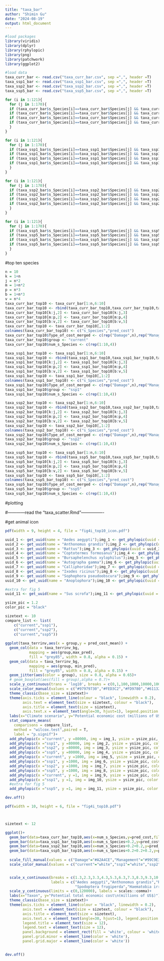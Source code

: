 ---
title: "taxa_bar"
author: "Shimin Gu"
date: "2024-08-19"
output: html_document
---

```{r}
#load packages
library(viridis)
library(dplyr)
library(rphylopic)
library(png)
library(patchwork)
library(ggplot2)

#load data
taxa_curr_bar <- read.csv("taxa_curr_bar.csv", sep =",", header =T)
taxa_ssp1_bar <- read.csv("taxa_ssp1_bar.csv", sep =",", header =T)
taxa_ssp2_bar <- read.csv("taxa_ssp2_bar.csv", sep =",", header =T)
taxa_ssp5_bar <- read.csv("taxa_ssp5_bar.csv", sep =",", header =T)
```

```{r}
for (i in 1:121){
  for (j in 1:170){
  if (taxa_curr_bar$s_Species[i]==taxa_curr_bar$Species[j] && taxa_curr_bar$Type_of_cost_merged[j]=="Damage"){taxa_curr_bar$s_Damage[i]=taxa_curr_bar$pred_cost_mean[j]}
  if (taxa_curr_bar$s_Species[i]==taxa_curr_bar$Species[j] && taxa_curr_bar$Type_of_cost_merged[j]=="Management"){taxa_curr_bar$s_manage[i]=taxa_curr_bar$pred_cost_mean[j]}
  if (taxa_curr_bar$s_Species[i]==taxa_curr_bar$Species[j] && taxa_curr_bar$Type_of_cost_merged[j]=="Mixed"){taxa_curr_bar$s_mixed[i]=taxa_curr_bar$pred_cost_mean[j]}
  if (taxa_curr_bar$s_Species[i]==taxa_curr_bar$Species[j] && taxa_curr_bar$Type_of_cost_merged[j]=="Unspecified"){taxa_curr_bar$s_unspecified[i]=taxa_curr_bar$pred_cost_mean[j]}
  }
}

for (i in 1:121){
  for (j in 1:170){
  if (taxa_ssp1_bar$s_Species[i]==taxa_ssp1_bar$Species[j] && taxa_ssp1_bar$Type_of_cost_merged[j]=="Damage"){taxa_ssp1_bar$s_Damage[i]=taxa_ssp1_bar$pred_cost_mean[j]}
  if (taxa_ssp1_bar$s_Species[i]==taxa_ssp1_bar$Species[j] && taxa_ssp1_bar$Type_of_cost_merged[j]=="Management"){taxa_ssp1_bar$s_manage[i]=taxa_ssp1_bar$pred_cost_mean[j]}
  if (taxa_ssp1_bar$s_Species[i]==taxa_ssp1_bar$Species[j] && taxa_ssp1_bar$Type_of_cost_merged[j]=="Mixed"){taxa_ssp1_bar$s_mixed[i]=taxa_ssp1_bar$pred_cost_mean[j]}
  if (taxa_ssp1_bar$s_Species[i]==taxa_ssp1_bar$Species[j] && taxa_ssp1_bar$Type_of_cost_merged[j]=="Unspecified"){taxa_ssp1_bar$s_unspecified[i]=taxa_ssp1_bar$pred_cost_mean[j]}
  }
}

for (i in 1:121){
  for (j in 1:170){
  if (taxa_ssp2_bar$s_Species[i]==taxa_ssp2_bar$Species[j] && taxa_ssp2_bar$Type_of_cost_merged[j]=="Damage"){taxa_ssp2_bar$s_Damage[i]=taxa_ssp2_bar$pred_cost_mean[j]}
  if (taxa_ssp2_bar$s_Species[i]==taxa_ssp2_bar$Species[j] && taxa_ssp2_bar$Type_of_cost_merged[j]=="Management"){taxa_ssp2_bar$s_manage[i]=taxa_ssp2_bar$pred_cost_mean[j]}
  if (taxa_ssp2_bar$s_Species[i]==taxa_ssp2_bar$Species[j] && taxa_ssp2_bar$Type_of_cost_merged[j]=="Mixed"){taxa_ssp2_bar$s_mixed[i]=taxa_ssp2_bar$pred_cost_mean[j]}
  if (taxa_ssp2_bar$s_Species[i]==taxa_ssp2_bar$Species[j] && taxa_ssp2_bar$Type_of_cost_merged[j]=="Unspecified"){taxa_ssp2_bar$s_unspecified[i]=taxa_ssp2_bar$pred_cost_mean[j]}
  }
}

for (i in 1:121){
  for (j in 1:170){
  if (taxa_ssp5_bar$s_Species[i]==taxa_ssp5_bar$Species[j] && taxa_ssp5_bar$Type_of_cost_merged[j]=="Damage"){taxa_ssp5_bar$s_Damage[i]=taxa_ssp5_bar$pred_cost_mean[j]}
  if (taxa_ssp5_bar$s_Species[i]==taxa_ssp5_bar$Species[j] && taxa_ssp5_bar$Type_of_cost_merged[j]=="Management"){taxa_ssp5_bar$s_manage[i]=taxa_ssp5_bar$pred_cost_mean[j]}
  if (taxa_ssp5_bar$s_Species[i]==taxa_ssp5_bar$Species[j] && taxa_ssp5_bar$Type_of_cost_merged[j]=="Mixed"){taxa_ssp5_bar$s_mixed[i]=taxa_ssp5_bar$pred_cost_mean[j]}
  if (taxa_ssp5_bar$s_Species[i]==taxa_ssp5_bar$Species[j] && taxa_ssp5_bar$Type_of_cost_merged[j]=="Unspecified"){taxa_ssp5_bar$s_unspecified[i]=taxa_ssp5_bar$pred_cost_mean[j]}
  }
}
```

#top ten species
```{r}
n = 10
k = 1+n
j = n*2
m = 1+n*2
p = n*3
b = 1+n*3
v = n*4
taxa_curr_bar_top10 <- taxa_curr_bar[1:n,6:10]
taxa_curr_bar_top10 <- rbind(taxa_curr_bar_top10,taxa_curr_bar_top10,taxa_curr_bar_top10,taxa_curr_bar_top10)
taxa_curr_bar_top10[k:j,2] <- taxa_curr_bar_top10[k:j,3]
taxa_curr_bar_top10[m:p,2] <- taxa_curr_bar_top10[m:p,4]
taxa_curr_bar_top10[b:v,2] <- taxa_curr_bar_top10[b:v,5]
taxa_curr_bar_top10 <- taxa_curr_bar_top10[,1:2]
colnames(taxa_curr_bar_top10) <- c("s_Species","pred_cost")
taxa_curr_bar_top10$Type_of_cost_merged <- c(rep("Damage",n),rep("Management",n),rep("Mixed",n),rep("Unspecified",n))
taxa_curr_bar_top10$group <- "current"
taxa_curr_bar_top10$num_s_Species <- c(rep(1:10,4))

taxa_ssp1_bar_top10 <- taxa_ssp1_bar[1:n,6:10]
taxa_ssp1_bar_top10 <- rbind(taxa_ssp1_bar_top10,taxa_ssp1_bar_top10,taxa_ssp1_bar_top10,taxa_ssp1_bar_top10)
taxa_ssp1_bar_top10[k:j,2] <- taxa_ssp1_bar_top10[k:j,3]
taxa_ssp1_bar_top10[m:p,2] <- taxa_ssp1_bar_top10[m:p,4]
taxa_ssp1_bar_top10[b:v,2] <- taxa_ssp1_bar_top10[b:v,5]
taxa_ssp1_bar_top10 <- taxa_ssp1_bar_top10[,1:2]
colnames(taxa_ssp1_bar_top10) <- c("s_Species","pred_cost")
taxa_ssp1_bar_top10$Type_of_cost_merged <- c(rep("Damage",n),rep("Management",n),rep("Mixed",n),rep("Unspecified",n))
taxa_ssp1_bar_top10$group <- "ssp1"
taxa_ssp1_bar_top10$num_s_Species <- c(rep(1:10,4))

taxa_ssp2_bar_top10 <- taxa_ssp2_bar[1:n,6:10]
taxa_ssp2_bar_top10 <- rbind(taxa_ssp2_bar_top10,taxa_ssp2_bar_top10,taxa_ssp2_bar_top10,taxa_ssp2_bar_top10)
taxa_ssp2_bar_top10[k:j,2] <- taxa_ssp2_bar_top10[k:j,3]
taxa_ssp2_bar_top10[m:p,2] <- taxa_ssp2_bar_top10[m:p,4]
taxa_ssp2_bar_top10[b:v,2] <- taxa_ssp2_bar_top10[b:v,5]
taxa_ssp2_bar_top10 <- taxa_ssp2_bar_top10[,1:2]
colnames(taxa_ssp2_bar_top10) <- c("s_Species","pred_cost")
taxa_ssp2_bar_top10$Type_of_cost_merged <- c(rep("Damage",n),rep("Management",n),rep("Mixed",n),rep("Unspecified",n))
taxa_ssp2_bar_top10$group <- "ssp2"
taxa_ssp2_bar_top10$num_s_Species <- c(rep(1:10,4))

taxa_ssp5_bar_top10 <- taxa_ssp5_bar[1:n,6:10]
taxa_ssp5_bar_top10 <- rbind(taxa_ssp5_bar_top10,taxa_ssp5_bar_top10,taxa_ssp5_bar_top10,taxa_ssp5_bar_top10)
taxa_ssp5_bar_top10[k:j,2] <- taxa_ssp5_bar_top10[k:j,3]
taxa_ssp5_bar_top10[m:p,2] <- taxa_ssp5_bar_top10[m:p,4]
taxa_ssp5_bar_top10[b:v,2] <- taxa_ssp5_bar_top10[b:v,5]
taxa_ssp5_bar_top10 <- taxa_ssp5_bar_top10[,1:2]
colnames(taxa_ssp5_bar_top10) <- c("s_Species","pred_cost")
taxa_ssp5_bar_top10$Type_of_cost_merged <- c(rep("Damage",n),rep("Management",n),rep("Mixed",n),rep("Unspecified",n))
taxa_ssp5_bar_top10$group <- "ssp5"
taxa_ssp5_bar_top10$num_s_Species <- c(rep(1:10,4))
```

#plotting

#------------read the "taxa_scatter.Rmd"----------------

#get animal icon
```{r}
pdf(width = 9, height = 4, file = "fig4i_top10_icon.pdf")

uuid_1 <- get_uuid(name = "Aedes aegypti");img_1 <- get_phylopic(uuid = uuid_1)
uuid_2 <- get_uuid(name = "Anthonomus grandis");img_2 <- get_phylopic(uuid = uuid_2)
uuid_3 <- get_uuid(name = "Rattus");img_3 <- get_phylopic(uuid = uuid_3)
uuid_4 <- get_uuid(name = "Coptotermes formosanus");img_4 <- get_phylopic(uuid = uuid_4)
uuid_5 <- get_uuid(name = "Bursaphelenchus xylophilus");img_5 <- get_phylopic(uuid = uuid_5)
uuid_6 <- get_uuid(name = "Autographa gamma");img_6 <- get_phylopic(uuid = uuid_6)
uuid_7 <- get_uuid(name = "Calliphoridae");img_7 <- get_phylopic(uuid = uuid_7)
uuid_8 <- get_uuid(name = "Ixodes ricinus");img_8 <- get_phylopic(uuid = uuid_8)
uuid_9 <- get_uuid(name = "Sophophora pseudoobscura");img_9 <- get_phylopic(uuid = uuid_9)
uuid_10 <- get_uuid(name = "Anoplophora");img_10 <- get_phylopic(uuid = uuid_10)

#extra for fig 5
uuid_11 <- get_uuid(name = "Sus scrofa");img_11 <- get_phylopic(uuid = uuid_11)

ysize_pic = 1.2
color_pic = "black"

sizetext <- 10
compare_list <- list(
    c("current","ssp1"),
    c("current","ssp2"),
    c("current","ssp5"))
    
ggplot(taxa_terrinv,aes(x = group,y = pred_cost_mean)) +
  geom_col(data = taxa_terrinv_bg, 
           mapping = aes(group,max_pred),
           fill = "grey85", width = 0.8, alpha = 0.15) +
  geom_col(data = taxa_terrinv_bg, 
           mapping = aes(group, min_pred),
           fill = "grey85", width = 0.8, alpha = 0.15) +
  geom_jitter(aes(color = group), size = 0.8, alpha = 0.65)+
  # geom_boxplot(aes(fill = group),alpha = 0.7)+
  scale_y_continuous(trans = 'log10', breaks = c(0,1,100,1000,10000,100000), labels = scales::comma)+
  scale_color_manual(values = c("#97979730","#FED3C2","#FD9780","#611320"))+
  theme_classic(base_size = sizetext)+
  theme(axis.ticks = element_line(colour = "black", linewidth = 0.2),
        axis.text = element_text(size = sizetext, colour = "black"),
        axis.title = element_text(size = sizetext), 
        axis.text.x = element_text(angle=30, hjust=1), legend.position = "none")+
  labs(x="Climate scenario", y="Potential economic cost (millions of US$)")+
  stat_compare_means(
    comparisons = compare_list,
    method = "wilcox.test",paired = T,
    label = "p.signif")+
  add_phylopic(x ="current", y =80000, img = img_1, ysize = ysize_pic, color = color_pic)+
  add_phylopic(x ="ssp1", y =80000, img = img_2, ysize = ysize_pic, color = color_pic)+
  add_phylopic(x ="ssp2", y =80000, img = img_3, ysize = ysize_pic, color = color_pic)+
  add_phylopic(x ="ssp5", y =80000, img = img_4, ysize = ysize_pic, color = color_pic)+
  add_phylopic(x ="current", y =1000, img = img_5, ysize = ysize_pic, color = color_pic)+
  add_phylopic(x ="ssp1", y =1000, img = img_6, ysize = ysize_pic, color = color_pic)+
  add_phylopic(x ="ssp2", y =1000, img = img_7, ysize = ysize_pic, color = color_pic)+
  add_phylopic(x ="ssp5", y =1000, img = img_8, ysize = ysize_pic, color = color_pic)+
  add_phylopic(x ="current", y =1, img = img_9, ysize = ysize_pic, color = color_pic)+
  add_phylopic(x ="ssp1", y =1, img = img_10, ysize = ysize_pic, color = color_pic)+
  #extra for fig 5
  add_phylopic(x ="ssp5", y =1, img = img_11, ysize = ysize_pic, color = color_pic)

dev.off()

```

```{r}
pdf(width = 10, height = 6, file = "fig4i_top10.pdf")



sizetext <- 12

ggplot()+
  geom_bar(data=taxa_curr_bar_top10,aes(x=num_s_Species,y=pred_cost,fill= Type_of_cost_merged ,color=group),stat = "identity",position = "stack",width=0.2)+
  geom_bar(data=taxa_ssp1_bar_top10,aes(x=num_s_Species+0.2,y=pred_cost,fill= Type_of_cost_merged ,color=group),stat = "identity",position = "stack",width=0.2)+
  geom_bar(data=taxa_ssp2_bar_top10,aes(x=num_s_Species+0.2+0.2,y=pred_cost,fill= Type_of_cost_merged ,color=group),stat = "identity",position = "stack",width=0.2)+
  geom_bar(data=taxa_ssp5_bar_top10,aes(x=num_s_Species+0.2+0.2+0.2,y=pred_cost,fill= Type_of_cost_merged,color=group),stat="identity",position = "stack",width=0.2)+
  
  scale_fill_manual(values = c("Damage"="#A2A4CE","Management"="#99C9E3","Mixed"="#D5D5E7","Unspecified"="#00000050"))+
  scale_color_manual(values = c("current"="white","ssp1"="white","ssp2"="white","ssp5"="white"))+


  scale_x_continuous(breaks = c(1.3,2.3,3.3,4.3,5.3,6.3,7.3,8.3,9.3,10.3),
                     labels = c("Aedes aegypti","Anthonomus grandis","Rattus rattus","Coptotermes formosanus","Bursaphelenchus mucronatus",
                                "Spodoptera frugiperda","Haematobia irritans","Rhipicephalus microplus","Stomoxys calcitrans","Anoplophora glabripennis"))+
  scale_y_continuous(limits = c(0,120000), labels = scales::comma)+
  labs(x="Taxon", y="Potential total economic cost\n(millions of US$)")+
  theme_classic(base_size = sizetext)+
  theme(axis.ticks = element_line(colour = "black", linewidth = 0.2),
        axis.text = element_text(size = sizetext, colour = "black"),
        axis.title = element_text(size = sizetext), 
        axis.text.x = element_text(angle=30, hjust=1), legend.position = "right",
        legend.title = element_text(size = 12),
        legend.text = element_text(size = 12),
        panel.background = element_rect(fill = 'white', colour = 'white'), 
        panel.grid.minor = element_line(color = 'white'), 
        panel.grid.major = element_line(color = 'white'))
  

dev.off()

```

